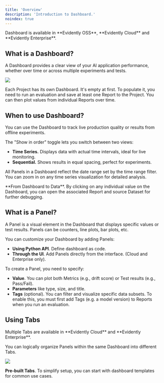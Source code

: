 ```yaml
---
title: 'Overview'
description: 'Introduction to Dashboard.'
noindex: true
---
```


<Check>
  Dashboard is available in **Evidently OSS**, **Evidently Cloud** and **Evidently Enterprise**.
</Check>

## What is a Dashboard?

A Dashboard provides a clear view of your AI application performance, whether over time or across multiple experiments and tests.

![](/images/dashboard_llm_light.png)

Each Project has its own Dashboard. It's empty at first. To populate it, you need to run an evaluation and save at least one Report to the Project. You can then plot values from individual Reports over time.

## When to use Dashboard?

You can use the Dashboard to track live production quality or results from offline experiments.

The "Show in order" toggle lets you switch between two views:

* **Time Series.** Displays data with actual time intervals, ideal for live monitoring.
* **Sequential.** Shows results in equal spacing, perfect for experiments.

All Panels in a Dashboard reflect the date range set by the time range filter. You can zoom in on any time series visualization for detailed analysis.

<Tip>
  **From Dashboard to Data**. By clicking on any individual value on the Dashboard, you can open the associated Report and source Dataset for further debugging.
</Tip>

## What is a Panel?

A Panel is a visual element in the Dashboard that displays specific values or test results. Panels can be counters, line plots, bar plots, etc.

You can customize your Dashboard by adding Panels:

* **Using Python API**. Define dashboard as code.
* **Through the UI**. Add Panels directly from the interface. (Cloud and Enterprise only).

To create a Panel, you need to specify:

* **Value**. You can plot both Metrics (e.g., drift score) or Test results (e.g., Pass/Fail).
* **Parameters** like type, size, and title.
* **Tags** (optional). You can filter and visualize specific data subsets. To enable this, you must first add Tags (e.g. a model version) to Reports when you run an evaluation.

## Using Tabs

<Check>
  Multiple Tabs are available in **Evidently Cloud** and **Evidently Enterprise**.
</Check>

You can logically organize Panels within the same Dashboard into different Tabs.

![](/images/dashboard_llm_tabs.gif)

**Pre-built Tabs**. To simplify setup, you can start with dashboard templates for common use cases.